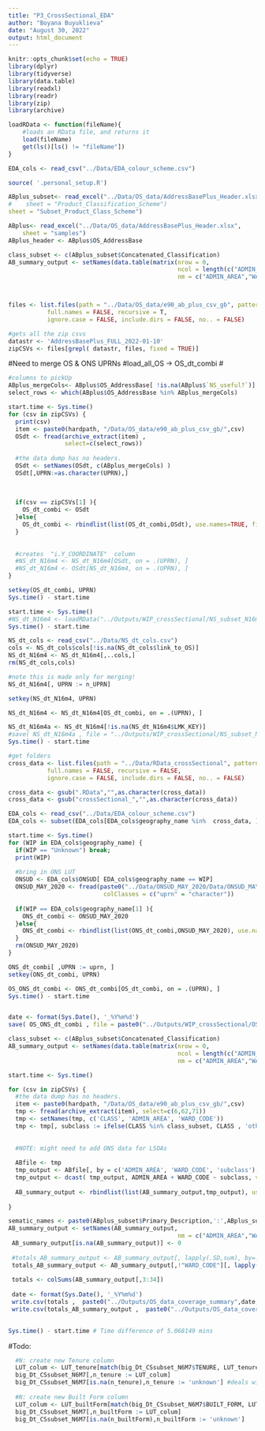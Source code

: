 ```yaml
---
title: "P3_CrossSectional_EDA"
author: "Boyana Buyuklieva"
date: "August 30, 2022"
output: html_document
---
```


```r
knitr::opts_chunk$set(echo = TRUE)
library(dplyr)
library(tidyverse)
library(data.table)
library(readxl)
library(readr)
library(zip)
library(archive)

loadRData <- function(fileName){
    #loads an RData file, and returns it
    load(fileName)
    get(ls()[ls() != "fileName"])
}

EDA_cols <- read_csv("../Data/EDA_colour_scheme.csv")

source( '.personal_setup.R')

ABplus_subset<- read_excel("../Data/OS_data/AddressBasePlus_Header.xlsx", 
#    sheet = "Product_Classification_Scheme")
sheet = "Subset_Product_Class_Scheme")

ABplus<- read_excel("../Data/OS_data/AddressBasePlus_Header.xlsx", 
    sheet = "samples")
ABplus_header <- ABplus$OS_AddressBase

class_subset <- c(ABplus_subset$Concatenated_Classification)
AB_summary_output <- setNames(data.table(matrix(nrow = 0,
                                                ncol = length(c("ADMIN_AREA","WARD_CODE", class_subset, 'otherClass')))),
                                                nm = c("ADMIN_AREA","WARD_CODE",class_subset, 'otherClass') )



files <- list.files(path = "../Data/OS_data/e90_ab_plus_csv_gb", pattern = NULL, all.files = FALSE,
           full.names = FALSE, recursive = T,
           ignore.case = FALSE, include.dirs = FALSE, no.. = FALSE)

#gets all the zip csvs
datastr <- 'AddressBasePlus_FULL_2022-01-10'
zipCSVs <- files[grepl( datastr, files, fixed = TRUE)]
```





#Need to merge OS & ONS UPRNs
#load_all_OS -> OS_dt_combi
#


```r
#columns to pickUp
ABplus_mergeCols<- ABplus$OS_AddressBase[ !is.na(ABplus$`NS_useful?`)]
select_rows <- which(ABplus$OS_AddressBase %in% ABplus_mergeCols)

start.time <- Sys.time()
for (csv in zipCSVs) {
  print(csv)
  item <- paste0(hardpath, "/Data/OS_data/e90_ab_plus_csv_gb/",csv) 
  OSdt <- fread(archive_extract(item) , 
                select=c(select_rows))
  
  #the data dump has no headers.
  OSdt <- setNames(OSdt, c(ABplus_mergeCols) )
  OSdt[,UPRN:=as.character(UPRN),]
  
  
  
  if(csv == zipCSVs[1] ){
    OS_dt_combi <- OSdt
  }else{
    OS_dt_combi <- rbindlist(list(OS_dt_combi,OSdt), use.names=TRUE, fill=TRUE)
  }
  
  
  #creates  "i.Y_COORDINATE"  column
  #NS_dt_N16m4 <- NS_dt_N16m4[OSdt, on = .(UPRN), ]
  #NS_dt_N16m4 <- OSdt[NS_dt_N16m4, on = .(UPRN), ]
}

setkey(OS_dt_combi, UPRN)
Sys.time() - start.time
```




```r
start.time <- Sys.time()
#NS_dt_N16m4 <- loadRData("../Outputs/WIP_crossSectional/NS_subset_N16m440270.RData") # takes ages
Sys.time() - start.time

NS_dt_cols <- read_csv("../Data/NS_dt_cols.csv")
cols <- NS_dt_cols$cols[!is.na(NS_dt_cols$link_to_OS)]
NS_dt_N16m4 <- NS_dt_N16m4[,..cols,]
rm(NS_dt_cols,cols)

#note this is made only for merging!
NS_dt_N16m4[, UPRN := n_UPRN]

setkey(NS_dt_N16m4, UPRN)

NS_dt_N16m4 <- NS_dt_N16m4[OS_dt_combi, on = .(UPRN), ]

NS_dt_N16m4a <- NS_dt_N16m4[!is.na(NS_dt_N16m4$LMK_KEY)]
#save( NS_dt_N16m4a , file = "../Outputs/WIP_crossSectional/NS_subset_N16m440270_with_OS.RData")
Sys.time() - start.time
```



```r
#get folders
cross_data <- list.files(path = "../Data/RData_crossSectional", pattern = NULL, all.files = FALSE,
           full.names = FALSE, recursive = FALSE,
           ignore.case = FALSE, include.dirs = FALSE, no.. = FALSE)

cross_data <- gsub(".RData","",as.character(cross_data))
cross_data <- gsub("crossSectional_","",as.character(cross_data))

EDA_cols <- read_csv("../Data/EDA_colour_scheme.csv")
EDA_cols <- subset(EDA_cols[EDA_cols$geography_name %in%  cross_data, ])

start.time <- Sys.time()
for (WIP in EDA_cols$geography_name) {
  if(WIP == "Unknown") break; 
  print(WIP)  
  
  #bring in ONS LUT
  ONSUD <- EDA_cols$ONSUD[ EDA_cols$geography_name == WIP]
  ONSUD_MAY_2020 <- fread(paste0("../Data/ONSUD_MAY_2020/Data/ONSUD_MAY_2020_",ONSUD,".csv"),
                           colClasses = c("uprn" = "character"))
  
  if(WIP == EDA_cols$geography_name[1] ){
    ONS_dt_combi <- ONSUD_MAY_2020
  }else{
    ONS_dt_combi <- rbindlist(list(ONS_dt_combi,ONSUD_MAY_2020), use.names=TRUE, fill=TRUE)
  }
  rm(ONSUD_MAY_2020)
}

ONS_dt_combi[ ,UPRN := uprn, ]
setkey(ONS_dt_combi, UPRN)

OS_ONS_dt_combi <- ONS_dt_combi[OS_dt_combi, on = .(UPRN), ]
Sys.time() - start.time


date <- format(Sys.Date(), '_%Y%m%d')
save( OS_ONS_dt_combi , file = paste0("../Outputs/WIP_crossSectional/OS_ONS_dt_combi_37M385807",date,".RData") )
```


```r

class_subset <- c(ABplus_subset$Concatenated_Classification)
AB_summary_output <- setNames(data.table(matrix(nrow = 0,
                                                ncol = length(c("ADMIN_AREA","WARD_CODE", class_subset, 'otherClass')))),
                                                nm = c("ADMIN_AREA","WARD_CODE",class_subset, 'otherClass') )

start.time <- Sys.time()

for (csv in zipCSVs) {
  #the data dump has no headers. 
  item <- paste0(hardpath, "/Data/OS_data/e90_ab_plus_csv_gb/",csv) 
  tmp <- fread(archive_extract(item), select=c(6,62,71))
  tmp <- setNames(tmp, c('CLASS', 'ADMIN_AREA', 'WARD_CODE'))
  tmp <- tmp[, subclass := ifelse(CLASS %in% class_subset, CLASS , 'otherClass' )]
  
  
  #NOTE: might need to add ONS data for LSOAs
  
  ABfile <- tmp
  tmp_output <- ABfile[, by = c('ADMIN_AREA', 'WARD_CODE', 'subclass'), .(n = .N) ]
  tmp_output <- dcast( tmp_output, ADMIN_AREA + WARD_CODE ~ subclass, value.var = "n", fill = 0 )
  
  AB_summary_output <- rbindlist(list(AB_summary_output,tmp_output), use.names=T, fill = T)
  
}

sematic_names <- paste0(ABplus_subset$Primary_Description,':',ABplus_subset$Class_Description )
AB_summary_output <- setNames(AB_summary_output,
                                                nm = c("ADMIN_AREA","WARD_CODE", sematic_names,'otherClasses') )
 AB_summary_output[is.na(AB_summary_output)] <- 0
 
 #totals_AB_summary_output <- AB_summary_output[, lapply(.SD,sum), by=.(ADMIN_AREA,WARD_CODE)]
 totals_AB_summary_output <- AB_summary_output[,!"WARD_CODE"][, lapply(.SD,sum), by='ADMIN_AREA']
 
 totals <- colSums(AB_summary_output[,3:34])
 
 date <- format(Sys.Date(), '_%Y%m%d')
 write.csv(totals ,  paste0("../Outputs/OS_data_coverage_summary",date,".csv" ) )
 write.csv(totals_AB_summary_output ,  paste0("../Outputs/OS_data_coverage_summary_by_AdminArea",date,".csv" ) )

 
Sys.time() - start.time # Time difference of 5.068149 mins
```





#Todo:
```r
  #N: create new Tenure column
  LUT_colum <- LUT_tenure[match(big_Dt_CSsubset_N6M7$TENURE, LUT_tenure$tenure_factors),"harmonisation"]
  big_Dt_CSsubset_N6M7[,n_tenure := LUT_colum]
  big_Dt_CSsubset_N6M7[is.na(n_tenure),n_tenure := 'unknown'] #deals with NAs
      
  #N: create new Built Form column
  LUT_colum <- LUT_builtForm[match(big_Dt_CSsubset_N6M7$BUILT_FORM, LUT_builtForm$BUILT_FORMfactors),"harmonisation"]
  big_Dt_CSsubset_N6M7[,n_builtForm := LUT_colum]
  big_Dt_CSsubset_N6M7[is.na(n_builtForm),n_builtForm := 'unknown'] 
```

